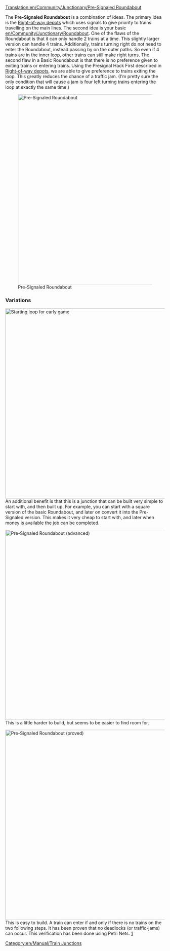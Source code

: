 [[Translation:en/Community/Junctionary/Pre-Signaled Roundabout]]

{{en/Community/Junctionary/Junctionsmenu}}
The '''Pre-Signaled Roundabout''' is a combination of ideas.
The primary idea is the [[en/Manual/Building depots#advanced-depot-configurations|Right-of-way depots]] which uses signals to give priority to trains travelling on the main lines.
The second idea is your basic [[en/Community/Junctionary/Roundabout]]. One of the flaws of the Roundabout is that it can only handle 2 trains at a time. This slightly larger version can handle 4 trains.
Additionally, trains turning right do not need to enter the Roundabout, instead passing by on the outer paths. So even if 4 trains are in the inner loop, other trains can still make right turns.
The second flaw in a Basic Roundabout is that there is no preference given to exiting trains or entering trains. Using the Presignal Hack First described in [[en/Manual/Building depots#advanced-depot-configurations|Right-of-way depots]], we are able to give preference to trains exiting the loop. This greatly reduces the chance of a traffic jam. (I'm pretty sure the only condition that will cause a jam is four left turning trains entering the loop at exactly the same time.) 

[[File:en/Community/Junctionary/PresignaledRoundAbout.png|none|thumb|600px|Pre-Signaled Roundabout]]

{{en/Community/Junctionary/Junction Criteria|Steped|2|0|0|1|0|0|0|0|1|1|2||Broken down trains affect whole junction.|
*Traffic jams unlikely but possible (large trains).
*Simple to start, complexity added later.
*Complex signals may be hard to get right.
*Area: 15 x 15
}}

===Variations===
[[File:en/Community/Junctionary/StartingPresignaledRoundAbout.png|none|thumb|600px|Starting loop for early game]]
An additional benefit is that this is a junction that can be built very simple to start with, and then built up. For example, you can start with a square version of the basic Roundabout, and later on convert it into the Pre-Signaled version. This makes it very cheap to start with, and later when money is available the job can be completed.

[[File:en/Community/Junctionary/PresignaledRoundAboutVariant.png|none|thumb|600px|Pre-Signaled Roundabout (advanced)]]
This is a little harder to build, but seems to be easier to find room for.

[[File:en/Community/Junctionary/No-colide-roundabout-4w.png|none|thumb|600px|Pre-Signaled Roundabout (proved)]]
This is easy to build.  A train can enter if and only if there is no trains on the two following steps.
It has been proven that no deadlocks (or traffic-jams) can occur. This verification has been done using Petri Nets. [http://en.wikipedia.org/wiki/File:Trains.png]

[[Category:en/Manual/Train Junctions]]